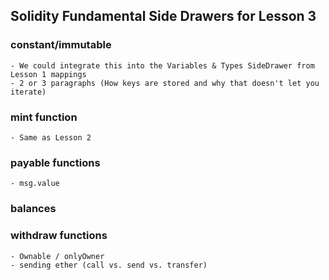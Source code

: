 ## Solidity Fundamental Side Drawers for Lesson 3

### constant/immutable
    - We could integrate this into the Variables & Types SideDrawer from Lesson 1 mappings
    - 2 or 3 paragraphs (How keys are stored and why that doesn't let you iterate)




### mint function
    - Same as Lesson 2




### payable functions
    - msg.value




### balances





### withdraw functions
    - Ownable / onlyOwner
    - sending ether (call vs. send vs. transfer)